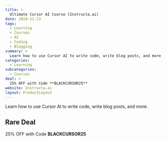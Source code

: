 ```yaml
---
title: >
  Ultimate Cursor AI Course (Instructa.ai)
date: 2024-11-23
tags:
  - Learning
  - Courses
  - AI
  - Coding
  - Blogging
summary: >
  Learn how to use Cursor AI to write code, write blog posts, and more.
categories:
  - Learning
subcategories:
  - Courses
deal: >
  25% OFF with Code **BLACKCURSOR25**
website: Instructa.ai
layout: ProductLayout
---
```

Learn how to use Cursor AI to write code, write blog posts, and more.

## Rare Deal

25% OFF with Code **BLACKCURSOR25**
